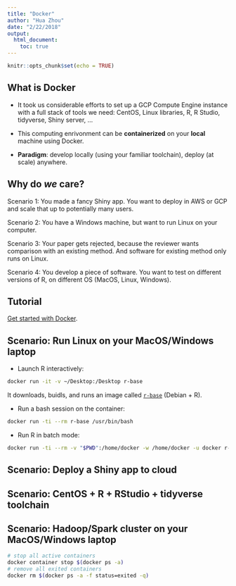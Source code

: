 ```yaml
---
title: "Docker"
author: "Hua Zhou"
date: "2/22/2018"
output: 
  html_document:
    toc: true
---
```


```r
knitr::opts_chunk$set(echo = TRUE)
```

## What is Docker

- It took us considerable efforts to set up a GCP Compute Engine instance with a full stack of tools we need: CentOS, Linux libraries, R, R Studio, tidyverse, Shiny server, ...

- This computing enrivonment can be **containerized** on your **local** machine using Docker.

- **Paradigm**: develop locally (using your familiar toolchain), deploy (at scale) anywhere.

## Why do _we_ care?

Scenario 1: You made a fancy Shiny app. You want to deploy in AWS or GCP and scale that up to potentially many users.

Scenario 2: You have a Windows machine, but want to run Linux on your computer.

Scenario 3: Your paper gets rejected, because the reviewer wants comparison with an existing method. And software for existing method only runs on Linux. 

Scenario 4: You develop a piece of software. You want to test on different versions of R, on different OS (MacOS, Linux, Windows).

## Tutorial

[Get started with Docker](https://docs.docker.com/get-started/).

## Scenario: Run Linux on your MacOS/Windows laptop

- Launch R interactively:
```bash
docker run -it -v ~/Desktop:/Desktop r-base
```
It downloads, buidls, and runs an image called [`r-base`](https://hub.docker.com/r/_/r-base/) (Debian + R).

- Run a bash session on the container:
```bash
docker run -ti --rm r-base /usr/bin/bash
```

- Run R in batch mode:
```bash
docker run -ti --rm -v "$PWD":/home/docker -w /home/docker -u docker r-base Rscript autoSim.R
```

## Scenario: Deploy a Shiny app to cloud

## Scenario: CentOS + R + RStudio + tidyverse toolchain

## Scenario: Hadoop/Spark cluster on your MacOS/Windows laptop

```bash
# stop all active containers
docker container stop $(docker ps -a)
# remove all exited containers
docker rm $(docker ps -a -f status=exited -q)
```
